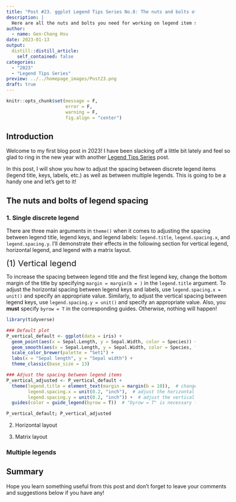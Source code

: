```yaml
---
title: "Post #23. ggplot Legend Tips Series No.8: The nuts and bolts of legend item spacing"
description: |
  Here are all the nuts and bolts you need for working on legend item spacing!
author:
  - name: Gen-Chang Hsu
date: 2023-01-13
output:
  distill::distill_article:
    self_contained: false
categories:
  - "2023"
  - "Legend Tips Series"
preview: ../../homepage_images/Post23.png
draft: true
---
```


<!-- Webpage style -->

<style>
d-article a {
    color: #2780e3 !important;
      border-bottom: none !important;
}

d-article a:hover {
  color: #2780e3 !important;
    border-bottom: 2px solid !important;
}

d-byline {
  margin-left: -10% !important;
}

d-title {
  margin-left: -10%;
}

d-title h1{
  font-size: 45px;
  width: 130%;
}

d-article {
  margin-left: -10%;
}

p {
  width: 120%;
}

d-article h2 {
  width: 120%;
}

d-article h3 {
  width: 120%;
  font-size: 28px;
}

div.article-footer{
  width: 120%;
}

d-article div.sourceCode { 
  width: 120% !important;
}

d-article pre { 
  width: 120% !important;
}

div.l-body {
  width: 120% !important;
}

d-article table thead tr {
  height: 60px !important;
  width: 210px !important;
}

d-article table thead th {
  height: 60px !important;
  font-size: 22px !important;
  width: 210px !important;
}

d-article table tbody tr td {
  font-size: 21px !important;
  height: 60px !important;
  text-align: center !important;
  width: 210px !important;
}

div.l-body img {
    margin-right: 20% !important;
}

</style>


```r
knitr::opts_chunk$set(message = F, 
                      error = F, 
                      warning = F,
                      fig.align = "center")

```

<!-- Start of the article -->

## Introduction

Welcome to my first blog post in 2023! I have been slacking off a little bit lately and feel so glad to ring in the new year with another [Legend Tips Series](https://genchanghsu.github.io/ggGallery/#category:Legend_Tips_Series) post.

In this post, I will show you how to adjust the spacing between discrete legend items (legend title, keys, labels, etc.) as well as between multiple legends. This is going to be a handy one and let's get to it!

## The nuts and bolts of legend spacing

### 1. Single discrete legend

There are three main arguments in `theme()` when it comes to adjusting the spacing between legend title, legend keys, and legend labels: `legend.title`, `legend.spacing.x`, and `legend.spacing.y`. I'll demonstrate their effects in the following section for vertical legend, horizontal legend, and legend with a matrix layout.

<span style="display: block; margin-top: 0px; margin-left: 0px; font-size: 22px">  (1) Vertical legend</span>

To increase the spacing between legend title and the first legend key, change the bottom margin of the title by specifying `margin = margin(b = )` in the `legend.title` argument. To adjust the horizontal spacing between legend keys and labels, use `legend.spacing.x = unit()` and specify an appropriate value. Similarly, to adjust the vertical spacing between legend keys, use `legend.spacing.y = unit()` and specify an appropriate value. Also, you **must** specify `byrow = T` in the corresponding guides. Otherwise, nothing will happen!

```r
library(tidyverse)

### Default plot
P_vertical_default <- ggplot(data = iris) + 
  geom_point(aes(x = Sepal.Length, y = Sepal.Width, color = Species)) + 
  geom_smooth(aes(x = Sepal.Length, y = Sepal.Width, color = Species, fill = after_scale(color)), method = "lm", se = T) + 
  scale_color_brewer(palette = "Set1") +
  labs(x = "Sepal length", y = "Sepal width") + 
  theme_classic(base_size = 13)

### Adjust the spacing between legend items
P_vertical_adjusted <- P_vertical_default + 
  theme(legend.title = element_text(margin = margin(b = 10)),  # change the 
        legend.spacing.x = unit(0.2, "inch"),  # adjust the horizontal spacing between legend keys and labels
        legend.spacing.y = unit(0.2, "inch")) +  # adjust the vertical spacing between legend keys
  guides(color = guide_legend(byrow = T))  # "byrow = T" is necessary for "legend.spacing.y" to work for vertical legends  

P_vertical_default; P_vertical_adjusted

````

(2) Horizontal layout



(3) Matrix layout


### Multiple legends



## Summary

Hope you learn something useful from this post and don't forget to leave your comments and suggestions below if you have any!


















